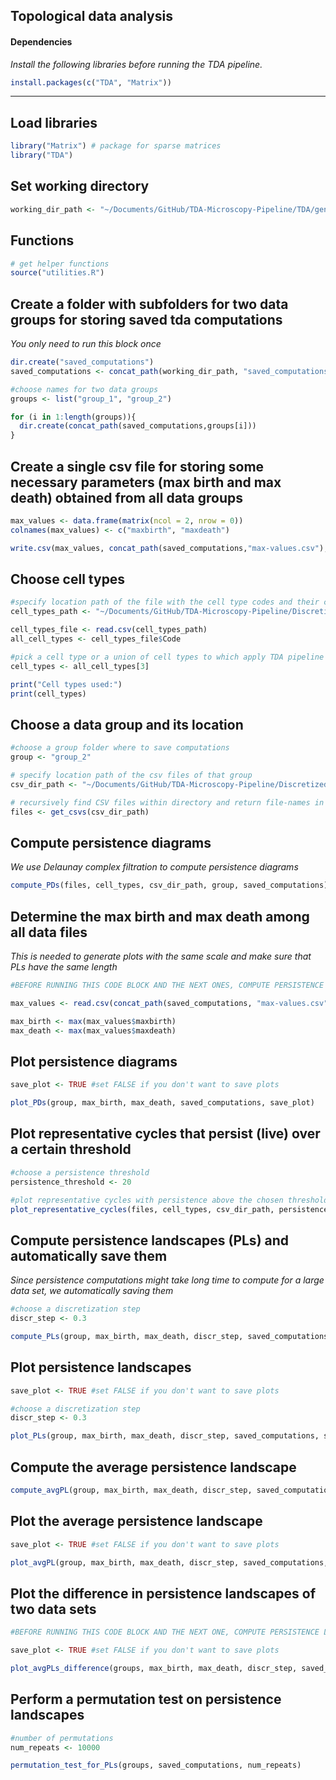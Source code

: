 ## Topological data analysis

#### Dependencies

*Install the following libraries before running the TDA pipeline.*

```r
install.packages(c("TDA", "Matrix"))
```
-----------

## Load libraries

```r
library("Matrix") # package for sparse matrices
library("TDA")
```

## Set working directory

```r
working_dir_path <- "~/Documents/GitHub/TDA-Microscopy-Pipeline/TDA/general-pipeline"
```

## Functions

```r
# get helper functions
source("utilities.R")
```

## Create a folder with subfolders for two data groups for storing saved tda computations
*You only need to run this block once*

```r
dir.create("saved_computations")
saved_computations <- concat_path(working_dir_path, "saved_computations")

#choose names for two data groups
groups <- list("group_1", "group_2")

for (i in 1:length(groups)){
  dir.create(concat_path(saved_computations,groups[i]))
}
```

## Create a single csv file for storing some necessary parameters (max birth and max death) obtained from all data groups

```r
max_values <- data.frame(matrix(ncol = 2, nrow = 0))
colnames(max_values) <- c("maxbirth", "maxdeath")  

write.csv(max_values, concat_path(saved_computations,"max-values.csv"), row.names=FALSE)
```

## Choose cell types

```r
#specify location path of the file with the cell type codes and their colors
cell_types_path <- "~/Documents/GitHub/TDA-Microscopy-Pipeline/Discretization/cell_colors.csv"

cell_types_file <- read.csv(cell_types_path)
all_cell_types <- cell_types_file$Code

#pick a cell type or a union of cell types to which apply TDA pipeline
cell_types <- all_cell_types[3]

print("Cell types used:")
print(cell_types)
```

## Choose a data group and its location 

```r
#choose a group folder where to save computations
group <- "group_2"

# specify location path of the csv files of that group
csv_dir_path <- "~/Documents/GitHub/TDA-Microscopy-Pipeline/Discretized-images/25"

# recursively find CSV files within directory and return file-names in a list
files <- get_csvs(csv_dir_path)
```

## Compute persistence diagrams
*We use Delaunay complex filtration to compute persistence diagrams*

```r
compute_PDs(files, cell_types, csv_dir_path, group, saved_computations)
```

## Determine the max birth and max death among all data files
*This is needed to generate plots with the same scale and make sure that PLs have the same length*

```r
#BEFORE RUNNING THIS CODE BLOCK AND THE NEXT ONES, COMPUTE PERSISTENCE DIAGRAMS FOR ALL DATA GROUPS

max_values <- read.csv(concat_path(saved_computations, "max-values.csv"))

max_birth <- max(max_values$maxbirth)
max_death <- max(max_values$maxdeath)
```

## Plot persistence diagrams 

```r
save_plot <- TRUE #set FALSE if you don't want to save plots

plot_PDs(group, max_birth, max_death, saved_computations, save_plot)
```

## Plot representative cycles that persist (live) over a certain threshold

```r
#choose a persistence threshold
persistence_threshold <- 20 

#plot representative cycles with persistence above the chosen threshold
plot_representative_cycles(files, cell_types, csv_dir_path, persistence_threshold)
```

## Compute persistence landscapes (PLs) and automatically save them
*Since persistence computations might take long time to compute for a large data set, we automatically saving them*

```r
#choose a discretization step
discr_step <- 0.3

compute_PLs(group, max_birth, max_death, discr_step, saved_computations)
```

## Plot persistence landscapes 

```r
save_plot <- TRUE #set FALSE if you don't want to save plots

#choose a discretization step
discr_step <- 0.3

plot_PLs(group, max_birth, max_death, discr_step, saved_computations, save_plot)
```

## Compute the average persistence landscape

```r
compute_avgPL(group, max_birth, max_death, discr_step, saved_computations)
```

## Plot the average persistence landscape

```r
save_plot <- TRUE #set FALSE if you don't want to save plots

plot_avgPL(group, max_birth, max_death, discr_step, saved_computations, save_plot)
```

## Plot the difference in persistence landscapes of two data sets

```r
#BEFORE RUNNING THIS CODE BLOCK AND THE NEXT ONE, COMPUTE PERSISTENCE LANSCAPES AND AVERAGE PERSISTENCE LANDSCAPES FOR ANOTHER DATA GROUP

save_plot <- TRUE #set FALSE if you don't want to save plots

plot_avgPLs_difference(groups, max_birth, max_death, discr_step, saved_computations, save_plot)
```

## Perform a permutation test on persistence landscapes

```r
#number of permutations
num_repeats <- 10000

permutation_test_for_PLs(groups, saved_computations, num_repeats)
```

